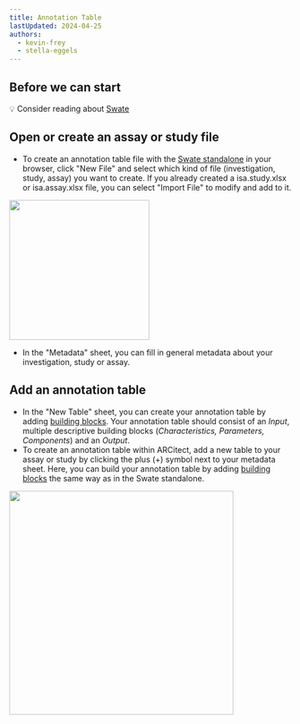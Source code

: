 ```yaml
---
title: Annotation Table
lastUpdated: 2024-04-25
authors: 
  - kevin-frey
  - stella-eggels
---
```


## Before we can start

:bulb: Consider reading about [Swate](./../implementation/Swate.html)

## Open or create an assay or study file

- To create an annotation table file with the [Swate standalone](https://swate-alpha.nfdi4plants.org/) in your browser, click "New File" and select which kind of file (investigation, study, assay) you want to create. If you already created a isa.study.xlsx or isa.assay.xlsx file, you can select "Import File" to modify and add to it.

<img src="./../img/Swate_a_NewFile.PNG" style="height: 250px" />

- In the "Metadata" sheet, you can fill in general metadata about your investigation, study or assay.

## Add an annotation table

- In the "New Table" sheet, you can create your annotation table by adding [building blocks](https://nfdi4plants.org/nfdi4plants.knowledgebase/docs/SwateManual/Docs03-Building-Blocks.html). Your annotation table should consist of an *Input*, multiple descriptive building blocks (*Characteristics, Parameters, Components*) and an *Output*.
- To create an annotation table within ARCitect, add a new table to your assay or study by clicking the plus (+) symbol next to your metadata sheet. Here, you can build your annotation table by adding [building blocks](https://nfdi4plants.org/nfdi4plants.knowledgebase/docs/SwateManual/Docs03-Building-Blocks.html) the same way as in the Swate standalone.

<img src="./../img/Swate_a_Arcitect_newTable.png" style="height: 400px" />
